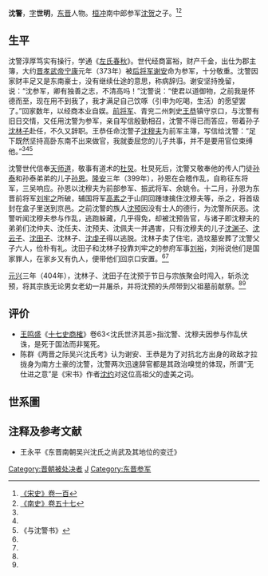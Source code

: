 '''沈警'''{{BD|4世纪||399年|catIdx=S}}，[[表字|字]]'''世明'''，[[东晋|东晋]]人物。[[桓冲|桓冲]]南中郎参军[[沈贺|沈贺]]之子。<ref name=SS100>[[:s:宋书/卷100|《宋史》卷一百]]</ref><ref name=NS57>[[:s:南史/卷57|《南史》卷五十七]]</ref>

== 生平 ==
沈警淳厚笃实有操行，学通《[[左氏春秋|左氏春秋]]》。世代经商富裕，财产千金，出仕为郡主簿，大约[[晋孝武帝|晋孝武帝]][[宁康|宁康]]元年（373年）被[[后将军|后将军]][[谢安|谢安]]命为参军，十分敬重。沈警因家财丰足又是东南豪士，没有继续仕途的意思，称病辞归。谢安坚持挽留，说：“沈参军，卿有独善之志，不清高吗！”沈警说：“使君以道御物，之前我是怀德而至，现在用不到我了，我才满足自己饮啄（引申为吃喝，生活）的愿望罢了。”回家数年，以经商本业自娱。[[前将军|前将军]]、青兖二州刺史[[王恭_(东晋)|王恭]]镇守京口，与沈警有旧日交情，又任用沈警为参军，亲自写信殷勤相召，沈警不得已而答应，带着孙子[[沈林子|沈林子]]赴任，不久又辞职。王恭任命沈警子[[沈穆夫|沈穆夫]]为前军主簿，写信给沈警：“足下既然坚持高卧东南不出来做官，我就委屈您的儿子共事，并不是要用官位束缚他。”<ref name=SS100/><ref name=NS57/><ref>《与沈警书》</ref>

沈警世代信奉[[天师道|天师道]]，敬事有道术的[[杜炅|杜炅]]。杜炅死后，沈警又敬奉他的传人门徒[[孫泰_(東晉)|孙泰]]和孙泰弟弟的儿子[[孙恩|孙恩]]。[[隆安_(年号)|隆安]]三年（399年），孙恩在会稽作乱，自称征东将军，三吴响应。孙恩以沈穆夫为前部参军、振武将军、余姚令。十二月，孙恩为东晋前将军[[刘牢之|刘牢之]]所破，辅国将军[[高素之|高素之]]于山阴回踵埭擒住沈穆夫等，杀之，将首级封在盒子里送到京邑。之前沈警的族人[[沈预|沈预]]因没有士人的德行，为沈警所厌恶。沈警听闻沈穆夫参与作乱，逃跑躲藏，几乎得免，却被沈预告官，与诸子即沈穆夫的弟弟们沈仲夫、沈任夫、沈预夫、沈佩夫一并遇害，只有沈穆夫的儿子[[沈渊子|沈渊子]]、[[沈云子|沈云子]]、[[沈田子|沈田子]]、沈林子、[[沈虔子|沈虔子]]得以逃脱。沈林子卖了住宅，造坟墓安葬了沈警父子六人，俭朴有礼。沈田子和沈林子投靠刘牢之的参府军事[[刘裕|刘裕]]，刘裕说他们是国家罪人，在家乡又有仇人，便带他们回京口安置。<ref name=SS100/><ref name=NS57/>

[[元兴_(东晋)|元兴]]三年（404年），沈林子、沈田子在沈预于节日与宗族聚会时闯入，斩杀沈预，将其宗族无论男女老幼一并屠杀，并将沈预的头颅带到父祖墓前献祭。<ref name=SS100/><ref name=NS57/>

== 评价 ==
*[[王鸣盛|王鸣盛]]《[[十七史商榷|十七史商榷]]》卷63<沈氏世济其恶>指沈警、沈穆夫因参与作乱伏诛，是死于国法而非冤死。
*陈群《两晋之际吴兴沈氏考》认为谢安、王恭是为了对抗北方出身的政敌才拉拢身为南方土豪的沈警，沈警两次迅速辞官都是其政治嗅觉的体现，所谓“无仕进之意”是《宋书》作者[[沈约|沈约]]对这位高祖父的虚美之词。

==世系圖==
<center>
{{chart/start|style=font: 80% sans-serif;width:intrinsic;width:-moz-max-content;width:-webkit-max-content;width:max-content;}}
{{chart| | | | | | | | | | | | |  Lu | Lu=前軍參軍<br>[[沈警|沈警]]}}
{{chart| | | | | |,|-|-|-|v|-|-|-|+|-|-|-|v|-|-|-|.|}}
{{chart| | | | |  Mf | |  Zf | |  Rf | |  Yf | |  Pf | Mf=餘姚令<br>[[沈穆夫|沈穆夫]]|Zf=沈仲夫|Rf=沈任夫|Yf=沈預夫|Pf=沈佩夫}}
{{chart| |,|-|-|-|+|-|-|-|v|-|-|-|v|-|-|-|-|-|-|-|.|}}
{{chart|  Yz | |  Yu | |  Tz | |  Lz | | | | | |  Qz | Yz=繁畤縣五等侯<br>[[沈淵子|沈淵子]]|Yu=晉安太守<br>[[沈雲子|沈雲子]]|Tz=營道縣五等侯<br>[[沈田子|沈田子]]|Lz=漢壽懷伯<br>[[沈林子|沈林子]]|Qz=沈虔子}}
{{chart| |!| | | |!| | | |L|~|~|7|!| | | | | | | |!|}}
{{chart| |!| | | |!| | | |,|-|-|*|+|-|-|-|.| | | |)|-|-|-|.|}}
{{chart|  Zh | |  Hu | |  Sh | |  Li | |  Pu | |  By | |  Zy | Zh=長水校尉<br>[[沈正|沈正]]|Hu=交州刺史<br>[[沈煥|沈煥]]|Sh=漢壽縣開國伯<br>[[沈邵|沈邵]]|Li=後軍中兵參軍<br>[[沈亮_(南朝)|沈亮]]|Pu=淮南太守<br>[[沈璞|沈璞]]|By=永興令<br>[[沈伯玉|沈伯玉]]|Zy=撫軍中兵參軍<br>[[沈仲玉|沈仲玉]]}}
{{chart| | | | | | | | | |!| | | | | | | |!|}}
{{chart| | | | | | | | |  Ka | | | | | |  Yu | Ka=漢壽縣開國伯<br>[[沈侃|沈侃]]|Yu=建昌隱侯<br>[[沈約|沈約]]}}
{{chart| | | | | | | | | |!| | | |,|-|-|-|(|}}
{{chart| | | | | | | | |  Zh | |  Xu | |  Qu | Zh=沈整|Xu=建昌恭侯<br>[[沈旋|沈旋]]|Qu=黃門郎<br>[[沈趨|沈趨]]}}
{{chart| | | | | | | | | | | | | |)|-|-|-|.|}}
{{chart| | | | | | | | | | | | |  Sh | |  Zh | Sh=建昌縣開國侯<br>[[沈寔|沈寔]]|Zh=中書令<br>[[沈眾|沈眾]]}}
{{chart/end}}
</div>
</center>

== 注释及参考文献 ==
{{reflist}}
*王永平《东晋南朝吴兴沈氏之尚武及其地位的变迁》

{{DEFAULTSORT:S}}
[[Category:晋朝被处决者|Category:晋朝被处决者]]
[[Category:吴兴沈氏|J]]
[[Category:东晋参军|Category:东晋参军]]